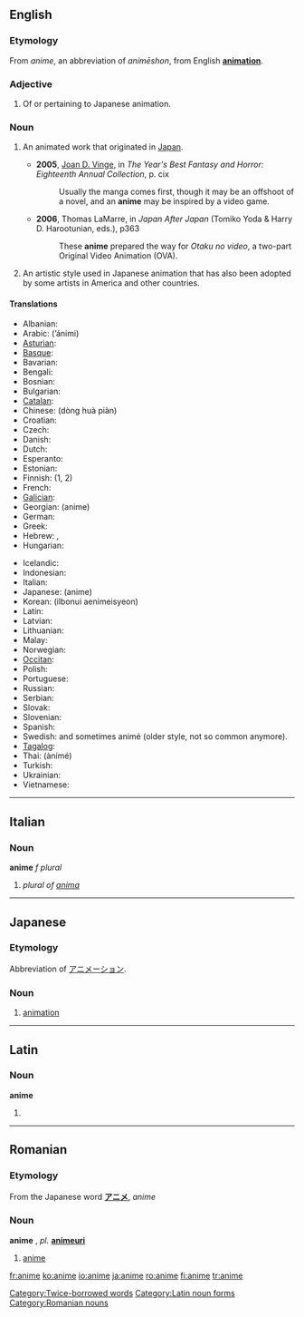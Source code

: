 {{see|animé}}
==English==

===Etymology===
From {{Ja.}} {{JAchar|[[アニメ]]}} ''anime'', an abbreviation of {{JAchar|[[アニメーション]]}} ''animēshon'', from English '''[[animation]]'''.

===Adjective===
{{en-adj|-}}

# Of or pertaining to Japanese animation.

===Noun===
{{en-noun|2=-|pl=anime|pl2=animes}}

#{{rfv-sense}} {{countable}} An animated work that originated in [[Japan]].
#*'''2005''', [[w:Joan D. Vinge|Joan D. Vinge]], in ''The Year's Best Fantasy and Horror: Eighteenth Annual Collection'', p. cix
#*:Usually the manga comes first, though it may be an offshoot of a novel, and an '''anime''' may be inspired by a video game.
#*'''2006''', Thomas LaMarre, in ''Japan After Japan'' (Tomiko Yoda & Harry D. Harootunian, eds.), p363
#*:These '''anime''' prepared the way for ''Otaku no video'', a two-part Original Video Animation (OVA).
# {{uncountable}} An artistic style used in Japanese animation that has also been adopted by some artists in America and other countries.

====Translations====
{{trans-top|Animated works that originated in Japan}}
*Albanian: {{t-|sq|anime|xs=Albanian}}
*Arabic: {{t|ar|أنمي}} (’ánimi) {{m}}
*[[Asturian]]: {{t-|ast|anime|xs=Asturian}}
*[[Basque]]: {{t-|eu|anime|xs=Basque}}
*Bavarian: {{tø|bar|anime}}
*Bengali: {{t|bn|অ্যানিমে|xs=Bengali}}
*Bosnian: {{t-|bs|anime}}
*Bulgarian: {{t-|bg|аниме}}
*[[Catalan]]: {{t-|ca|anime}}
*Chinese: {{t|cmn|日本动画|xs=Mandarin}} (dòng huà piàn)
*Croatian: {{t-|hr|anime}}
*Czech: {{t-|cs|anime}}
*Danish: {{t-|da|anime}}
*Dutch: {{t-|nl|anime}}
*Esperanto: {{t|eo|animeo|xs=Esperanto}}
*Estonian: {{t-|et|anime}}
*Finnish: {{t+|fi|anime}} (1, 2)
*French: {{t+|fr|animé}}
*[[Galician]]: {{t-|gl|anime|xs=Galician}}
*Georgian: {{t|ka|ანიმე|xs=Georgian}} (anime)
*German: {{t-|de|anime}}
*Greek: {{t-|el|anime}}
*Hebrew: {{t|he|אנימציה יפנית}}, {{t|he|אנימה}}
*Hungarian: {{t-|hu|anime}}
{{trans-mid}}
*Icelandic: {{t-|is|anime}}
*Indonesian: {{t-|id|anime|xs=Indonesian}}
*Italian: {{t-|it|anime}}
*Japanese: {{t-|ja|アニメ}} (anime)
*Korean: {{t|ko|일본의 애니메이션}} (ilbonui aenimeisyeon)
*Latin: {{t-|la|anime}}
*Latvian: {{t-|lv|anime|xs=Latvian}}
*Lithuanian: {{t-|lt|anime|xs=Lithuanian}}
*Malay: {{t-|ms|anime|xs=Malay}}
*Norwegian: {{t-|no|anime}}
*[[Occitan]]: {{t-|oc|anime|xs=Occitan}}
*Polish: {{t-|pl|anime}}
*Portuguese: {{t-|pt|anime}}
*Russian: {{t-|ru|аниме}} {{n}}
*Serbian: {{t-|sr|аниме}}
*Slovak: {{t-|sk|anime}}
*Slovenian: {{t-|sl|anime}}
*Spanish: {{t-|es|anime}}
*Swedish: {{t-|sv|anime}} {{c}} and sometimes animé (older style, not so common anymore).
*[[Tagalog]]: {{t-|tl|anime|xs=Tagalog}}
*Thai: {{t|th|อะนิเมะ|xs=Thai}} (ànímé)
*Turkish: {{t+|tr|anime}}
*Ukrainian: {{t|uk|aніме|xs=Ukrainian}}
*Vietnamese: {{t-|vi|anime|xs=Vietnamese}}
{{trans-bottom}}

[[Category:Twice-borrowed words]]

----

==Italian==

===Noun===
'''anime''' ''f plural''

# ''plural of [[anima]]''

----

==Japanese==

===Etymology===
Abbreviation of [[アニメーション]].

===Noun===
{{ja-noun|r|kata=アニメ|hidx=あにめ}}

# [[animation]]

----

==Latin==

===Noun===
'''anime''' {{m}}

# {{inflection of|animus#Latin|animus|voc|s}}

[[Category:Latin noun forms]]

----

==Romanian==

===Etymology===
From the Japanese word '''[[アニメ]]''', ''anime''

===Noun===
'''anime''' {{n}}, ''pl.'' '''[[animeuri]]'''

# [[#english|anime]]

[[Category:Romanian nouns]]

[[fr:anime]]
[[ko:anime]]
[[io:anime]]
[[ja:anime]]
[[ro:anime]]
[[fi:anime]]
[[tr:anime]]